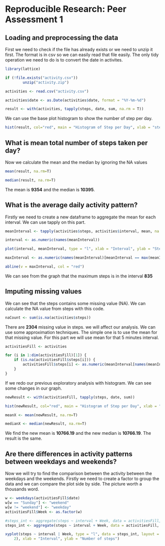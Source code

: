# Reproducible Research: Peer Assessment 1


## Loading and preprocessing the data

First we need to check if the file has already exists or we need to unzip it first. The format is in csv so we can easily read that file easily. The only tidy operation we need to do is to convert the date in activites. 

```r
library(lattice)

if (!file.exists("activity.csv"))
        unzip("activity.zip")

activities <- read.csv("activity.csv")

activities$date <- as.Date(activities$date, format = "%Y-%m-%d")

result <- with(activities, tapply(steps, date, sum, na.rm = T))
```


We can use the base plot histogram to show the number of step per day. 

```r
hist(result, col="red", main = "Histogram of Step per Day", xlab = "steps", breaks = 61)

```

## What is mean total number of steps taken per day?

Now we calculate the mean and the median by ignoring the NA values

```r
mean(result, na.rm=T)

median(result, na.rm=T)

```

The mean is **9354** and the median is **10395**. 

## What is the average daily activity pattern?

Firstly we need to create a new dataframe to aggregate the mean for each interval. We can use tapply on this part. 

```r
meanInterval <- tapply(activities$steps, activities$interval, mean, na.rm = T)

interval <- as.numeric(names(meanInterval))

plot(interval, meanInterval, type = "l", xlab = "Interval", ylab = "Steps")

maxInterval <- as.numeric(names(meanInterval)[meanInterval == max(meanInterval)])

abline(v = maxInterval, col = "red")
```

We can see from the graph that the maximum steps is in the interval **835**

## Imputing missing values

We can see that the steps contains some missing value (NA). We can calculate the NA value from steps with this code. 

```r
naCount <- sum(is.na(activities$steps))
```

There are **2304** missing value in steps. we will affect our analysis. We can use some approximation techniques. The simple one is to use the mean for that missing value. For this part we will use mean for that 5 minutes interval.

```r
activitiesFill <- activities

for (i in 1:dim(activitiesFill)[1]) {
    if (is.na(activitiesFill$steps[i])) {
        activitiesFill$steps[i] <- as.numeric(meanInterval[names(meanInterval) == activitiesFill$interval[i]])
    }
}

```

If we redo our previous exploratory analysis with histogram. We can see some changes in our graph. 

```r
newResult <- with(activitiesFill, tapply(steps, date, sum))

hist(newResult, col="red", main = "Histogram of Step per Day", xlab = "steps", breaks = 61)
```

```r
meanX <- mean(newResult, na.rm=T)

medianX <- median(newResult, na.rm=T)
```

We find the new mean is **10766.19** and the new median is **10766.19**. The result is the same. 

## Are there differences in activity patterns between weekdays and weekends?

Now we will try to find the comparison between the activity between the weekdays and the weekends. Firstly we need to create a factor to group the data and we can compare the plot side by side. The picture worth a thousands word. 

```r
w <- weekdays(activitiesFill$date)
w[w == "Sunday"] <- "weekend"
w[w != "weekend"] <- "weekday"
activitiesFill$Week <- as.factor(w)

#steps_int <- aggregate(steps ~ interval + Week, data = activitiesFill, FUN=mean)
steps_int <- aggregate(steps ~ interval + Week, data = activitiesFill, mean)

xyplot(steps ~ interval | Week, type = "l", data = steps_int, layout = c(1, 
    2), xlab = "Interval", ylab = "Number of steps")
```
